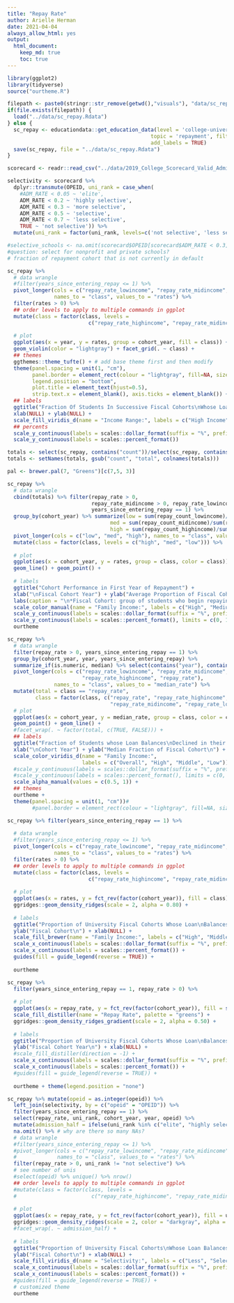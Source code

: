 ```yaml
---
title: "Repay Rate"
author: Arielle Herman
date: 2021-04-04
always_allow_html: yes
output: 
  html_document:
    keep_md: true
    toc: true
---
```


```r
library(ggplot2)
library(tidyverse)
source("ourtheme.R")

filepath <- paste0(stringr::str_remove(getwd(),"visuals"), "data/sc_repay.Rdata")
if(file.exists(filepath)) {
  load("../data/sc_repay.Rdata")
} else {
  sc_repay <- educationdata::get_education_data(level = 'college-university', source = 'scorecard',
                                              topic = 'repayment', filters = list(year = 2007:2016),
                                              add_labels = TRUE)
  save(sc_repay, file = "../data/sc_repay.Rdata")
}

scorecard <- readr::read_csv("../data/2019_College_Scorecard_Valid_Admissions_Data.csv")

selectivity <- scorecard %>%
  dplyr::transmute(OPEID, uni_rank = case_when(
    #ADM_RATE < 0.05 ~ 'elite',
    ADM_RATE < 0.2 ~ 'highly selective',
    ADM_RATE < 0.3 ~ 'more selective',
    ADM_RATE < 0.5 ~ 'selective',
    ADM_RATE < 0.7 ~ 'less selective',
    TRUE ~ 'not selective')) %>%
  mutate(uni_rank = factor(uni_rank, levels=c('not selective', 'less selective', 'selective', 'more selective', 'highly selective', 'elite')))
```

```r
#selective_schools <- na.omit(scorecard$OPEID[scorecard$ADM_RATE < 0.3])
#question: select for nonprofit and private schools?
# fraction of repayment cohort that is not currently in default

sc_repay %>%
  # data wrangle
  #filter(years_since_entering_repay <= 1) %>%
  pivot_longer(cols = c("repay_rate_lowincome", "repay_rate_midincome", "repay_rate_highincome"),
               names_to = "class", values_to = "rates") %>%
  filter(rates > 0) %>%
  ## order levels to apply to multiple commands in ggplot
  mutate(class = factor(class, levels =
                          c("repay_rate_highincome", "repay_rate_midincome", "repay_rate_lowincome"))) %>%
  
  # plot
  ggplot(aes(x = year, y = rates, group = cohort_year, fill = class)) +
  geom_violin(color = "lightgray") + facet_grid(. ~ class) +
  ## themes
  ggthemes::theme_tufte() + # add base theme first and then modify
  theme(panel.spacing = unit(1, "cm"),
        panel.border = element_rect(colour = "lightgray", fill=NA, size=1),
        legend.position = "bottom",
        plot.title = element_text(hjust=0.5),
        strip.text.x = element_blank(), axis.ticks = element_blank()) +
  ## labels
  ggtitle("Fraction Of Students In Successive Fiscal Cohorts\nWhose Loan Balances Have Declined") +
  xlab(NULL) + ylab(NULL) +
  scale_fill_viridis_d(name = "Income Range:", labels = c("High Income", "Middle Income", "Low Income")) +
  ## percents
  scale_y_continuous(labels = scales::dollar_format(suffix = "%", prefix = "")) +
  scale_y_continuous(labels = scales::percent_format())
```


```r
totals <- select(sc_repay, contains("count"))/select(sc_repay, contains("rate"))
totals <- setNames(totals, gsub("count", "total", colnames(totals)))

pal <- brewer.pal(7, "Greens")[c(7,5, 3)]

sc_repay %>%
  # data wrangle
  cbind(totals) %>% filter(repay_rate > 0,
                           repay_rate_midincome > 0, repay_rate_lowincome > 0, repay_rate_highincome > 0,
                           years_since_entering_repay == 1) %>%
  group_by(cohort_year) %>% summarize(low = sum(repay_count_lowincome)/sum(repay_total_lowincome),
                                 med = sum(repay_count_midincome)/sum(repay_total_midincome),
                                 high = sum(repay_count_highincome)/sum(repay_total_highincome)) %>%
  pivot_longer(cols = c("low", "med", "high"), names_to = "class", values_to = "rates") %>%
  mutate(class = factor(class, levels = c("high", "med", "low"))) %>%
  
  # plot
  ggplot(aes(x = cohort_year, y = rates, group = class, color = class)) +
  geom_line() + geom_point() +
  
  # labels
  ggtitle("Cohort Performance in First Year of Repayment") +
  xlab("\nFiscal Cohort Year") + ylab("Average Proportion of Fiscal Cohort\nto Decline Loan Balance\n") +
  labs(caption = "\n*Fiscal Cohort: group of students who begin repaying their loans in the same year") +
  scale_color_manual(name = "Family Income:", labels = c("High", "Medium", "Low"), values = pal) +
  scale_y_continuous(labels = scales::dollar_format(suffix = "%", prefix = "")) +
  scale_y_continuous(labels = scales::percent_format(), limits = c(0, 1)) +
  ourtheme
```


```r
sc_repay %>%
  # data wrangle
  filter(repay_rate > 0, years_since_entering_repay == 1) %>%
  group_by(cohort_year, year, years_since_entering_repay) %>%
  summarize_if(is.numeric, median) %>% select(contains("year"), contains("rate")) %>%
  pivot_longer(cols = c("repay_rate_lowincome", "repay_rate_midincome",
                        "repay_rate_highincome", "repay_rate"),
               names_to = "class", values_to = "median_rate") %>%
  mutate(total = class == "repay_rate",
         class = factor(class, c("repay_rate", "repay_rate_highincome",
                                 "repay_rate_midincome", "repay_rate_lowincome"))) %>%
  # plot
  ggplot(aes(x = cohort_year, y = median_rate, group = class, color = class, alpha = total)) +
  geom_point() + geom_line() +
  #facet_wrap(. ~ factor(total, c(TRUE, FALSE))) +
  ## labels
  ggtitle("Fraction of Students whose Loan Balances\nDeclined in their First Year of Repayment") +
  xlab("\nCohort Year") + ylab("Median Fraction of Fiscal Cohort\n") + guides(alpha = FALSE) +
  scale_color_viridis_d(name = "Family Income:",
                        labels = c("Overall", "High", "Middle", "Low")) +
  #scale_y_continuous(labels = scales::dollar_format(suffix = "%", prefix = "")) +
  #scale_y_continuous(labels = scales::percent_format(), limits = c(0, 1)) +
  scale_alpha_manual(values = c(0.5, 1)) +
  ## themes
  ourtheme +
  theme(panel.spacing = unit(1, "cm"))#
        #panel.border = element_rect(colour = "lightgray", fill=NA, size=1)
```

```r
sc_repay %>% filter(years_since_entering_repay == 1) %>%
  
  # data wrangle
  #filter(years_since_entering_repay <= 1) %>%
  pivot_longer(cols = c("repay_rate_lowincome", "repay_rate_midincome", "repay_rate_highincome"),
               names_to = "class", values_to = "rates") %>%
  filter(rates > 0) %>%
  ## order levels to apply to multiple commands in ggplot
  mutate(class = factor(class, levels =
                          c("repay_rate_highincome", "repay_rate_midincome", "repay_rate_lowincome"))) %>%
  
  # plot
  ggplot(aes(x = rates, y = fct_rev(factor(cohort_year)), fill = class)) +
  ggridges::geom_density_ridges(scale = 2, alpha = 0.80) +
  
  # labels
  ggtitle("Proportion of University Fiscal Cohorts Whose Loan\nBalances Declined in Year One of Repayment\n") +
  ylab("Fiscal Cohort\n") + xlab(NULL) +
  scale_fill_brewer(name = "Family Income:", labels = c("High", "Middle", "Low"), palette = "greens", direction = -1) +
  scale_x_continuous(labels = scales::dollar_format(suffix = "%", prefix = "")) +
  scale_x_continuous(labels = scales::percent_format()) +
  guides(fill = guide_legend(reverse = TRUE)) +
  
  ourtheme
```


```r
sc_repay %>%
  filter(years_since_entering_repay == 1, repay_rate > 0) %>%
  
  # plot
  ggplot(aes(x = repay_rate, y = fct_rev(factor(cohort_year)), fill = stat(x))) +
  scale_fill_distiller(name = "Repay Rate", palette = "greens") +
  ggridges::geom_density_ridges_gradient(scale = 2, alpha = 0.50) +
  
  # labels
  ggtitle("Proportion of University Fiscal Cohorts Whose Loan\nBalances Declined in Year One of Repayment\n") +
  ylab("Fiscal Cohort Year\n") + xlab(NULL) +
  #scale_fill_distiller(direction = -1) +
  scale_x_continuous(labels = scales::dollar_format(suffix = "%", prefix = "")) +
  scale_x_continuous(labels = scales::percent_format()) +
  #guides(fill = guide_legend(reverse = TRUE)) +
  
  ourtheme + theme(legend.position = "none")
```


```r

sc_repay %>% mutate(opeid = as.integer(opeid)) %>%
  left_join(selectivity, by = c("opeid" = "OPEID")) %>%
  filter(years_since_entering_repay == 1) %>%
  select(repay_rate, uni_rank, cohort_year, year, opeid) %>%
  mutate(admission_half = ifelse(uni_rank %in% c("elite", "highly selective", "more selective"), 1, 0)) %>%
  na.omit() %>% # why are there so many NAs?
  # data wrangle
  #filter(years_since_entering_repay <= 1) %>%
  #pivot_longer(cols = c("repay_rate_lowincome", "repay_rate_midincome", "repay_rate_highincome"),
  #             names_to = "class", values_to = "rates") %>%
  filter(repay_rate > 0, uni_rank != "not selective") %>%
  # see number of unis
  #select(opeid) %>% unique() %>% nrow()
  ## order levels to apply to multiple commands in ggplot
  #mutate(class = factor(class, levels =
  #                        c("repay_rate_highincome", "repay_rate_midincome", "repay_rate_lowincome"))) %>%
  
  # plot
  ggplot(aes(x = repay_rate, y = fct_rev(factor(cohort_year)), fill = uni_rank)) +
  ggridges::geom_density_ridges(scale = 2, color = "darkgray", alpha = 0.50) +
  #facet_wrap(. ~ admission_half) +
  
  # labels
  ggtitle("Proportion of University Fiscal Cohorts\nWhose Loan Balances Declined") +
  ylab("Fiscal Cohort\n") + xlab(NULL) +
  scale_fill_viridis_d(name = "Selectivity:", labels = c("Less", "Selective", "More", "Highly"), direction = 1) +
  scale_x_continuous(labels = scales::dollar_format(suffix = "%", prefix = "")) +
  scale_x_continuous(labels = scales::percent_format()) +
  #guides(fill = guide_legend(reverse = TRUE)) +
  # customized theme
  ourtheme
```
